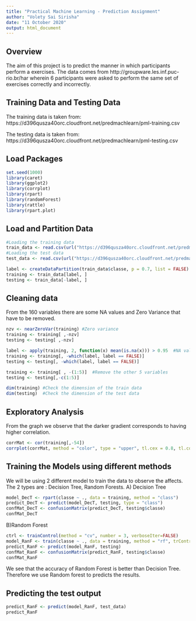 ---
title: "Practical Machine Learning - Prediction Assignment"
author: "Volety Sai Sirisha"
date: "11 October 2020"
output: html_document
---

## Overview
The aim of this project is to predict the manner in which participants perform a exercises. The data comes from http://groupware.les.inf.puc-rio.br/har wherein 6 participants were asked to perform the same set of exercises correctly and incorrectly.

## Training Data and Testing Data
The training data is taken from:
https://d396qusza40orc.cloudfront.net/predmachlearn/pml-training.csv

The testing data is taken from:
https://d396qusza40orc.cloudfront.net/predmachlearn/pml-testing.csv

## Load Packages
```{r package}
set.seed(1000)
library(caret)
library(ggplot2)
library(corrplot)
library(rpart)
library(randomForest)
library(rattle)
library(rpart.plot)
```

## Load and Partition Data
```{r load}
#Loading the training data
train_data <- read.csv(url("https://d396qusza40orc.cloudfront.net/predmachlearn/pml-training.csv"))
#Loading the test data
test_data <- read.csv(url("https://d396qusza40orc.cloudfront.net/predmachlearn/pml-testing.csv"))

label <- createDataPartition(train_data$classe, p = 0.7, list = FALSE) #partition data
training <- train_data[label, ]
testing <- train_data[-label, ]
```

## Cleaning data
From the 160 variables there are some NA values and Zero Variance that have to be removed.
```{r clean data}
nzv <- nearZeroVar(training) #Zero variance 
training <- training[ ,-nzv]
testing <- testing[ ,-nzv] 

label <- apply(training, 2, function(x) mean(is.na(x))) > 0.95  #NA values
training <- training[, -which(label, label == FALSE)]
testing <- testing[, -which(label, label == FALSE)]

training <- training[ , -(1:5)]  #Remove the other 5 variables
testing <- testing[,-c(1:5)]

dim(training) #Check the dimension of the train data
dim(testing)  #Check the dimension of the test data 
```

## Exploratory Analysis
From the graph we observe that the darker gradient corresponds to having higher correlation.
```{r analysis}
corrMat <- cor(training[,-54])
corrplot(corrMat, method = "color", type = "upper", tl.cex = 0.8, tl.col = rgb(1,0,1))
```

## Training the Models using different methods
We will be using 2 different model to train the data to observe the affects. The 2 types are : Decision Tree, Random Forests.
A) Decision Tree
```{r Decision Tree}
model_DecT <- rpart(classe ~ ., data = training, method = "class")
predict_DecT <- predict(model_DecT, testing, type = "class")
confMat_DecT <- confusionMatrix(predict_DecT, testing$classe)
confMat_DecT
```
B)Random Forest
```{r random forest}
ctrl <- trainControl(method = "cv", number = 3, verboseIter=FALSE)
model_RanF <- train(classe ~ ., data = training, method = "rf", trControl = ctrl)
predict_RanF <- predict(model_RanF, testing)
confMat_RanF <- confusionMatrix(predict_RanF, testing$classe)
confMat_RanF
```

We see that the accuracy of Random Forest is better than Decision Tree. Therefore we use Random forest to predicts the results.

## Predicting the test output
```{r output}
predict_RanF <- predict(model_RanF, test_data)
predict_RanF
```


